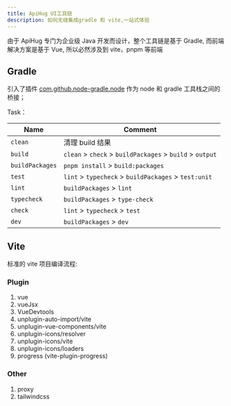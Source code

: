 ```yaml
---
title: ApiHug UI工具链
description: 如何无缝集成gradle 和 vite,一站式体验
---
```


由于 ApiHug 专门为企业级 Java 开发而设计，整个工具链是基于 Gradle, 而前端解决方案是基于 Vue, 所以必然涉及到 vite，pnpm 等前端

## Gradle

引入了插件 [com.github.node-gradle.node](https://github.com/node-gradle/gradle-node-plugin) 作为 node 和 gradle 工具栈之间的桥接；

Task：

| Name            | Comment                                                  |
|-----------------|----------------------------------------------------------|
| `clean`         | 清理 build 结果                                              |
| `build`         | `clean` > `check` > `buildPackages` > `build` > `output` |
| `buildPackages` | `pnpm install` > `build:packages`                        |
| `test`          | `lint` > `typecheck` > `buildPackages` > `test:unit`     |
| `lint`          | `buildPackages` > `lint`                                 |
| `typecheck`     | `buildPackages` > `type-check`                           |
| `check`         | `lint` > `typecheck` > `test`                            |
| `dev`           | `buildPackages` > `dev`                                  |


## Vite

标准的 vite 项目编译流程:

### Plugin

1. vue
2. vueJsx
3. VueDevtools
4. unplugin-auto-import/vite
5. unplugin-vue-components/vite
6. unplugin-icons/resolver
7. unplugin-icons/vite
8. unplugin-icons/loaders
9. progress (vite-plugin-progress)

### Other
1. proxy
2. tailwindcss

